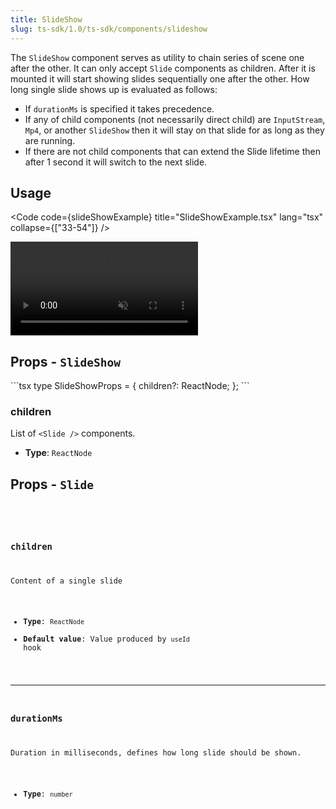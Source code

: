 ```yaml
---
title: SlideShow
slug: ts-sdk/1.0/ts-sdk/components/slideshow
---
```



The `SlideShow` component serves as utility to chain series of scene one after the other. It can only accept `Slide` components as children.
After it is mounted it will start showing slides sequentially one after the other. How long single slide shows up is evaluated as follows:

* If `durationMs` is specified it takes precedence.
* If any of child components (not necessarily direct child) are `InputStream`, `Mp4`, or another `SlideShow` then it will stay on that slide for as long as they are running.
* If there are not child components that can extend the Slide lifetime then after 1 second it will switch to the next slide.

## Usage

<Code code={slideShowExample} title="SlideShowExample.tsx" lang="tsx" collapse={["33-54"]} />

<CollapsibleDetails summaryTitle="Example output">
  <video autoplay loop muted src={ExampleImage} alt="example output" />
</CollapsibleDetails>

## Props - `SlideShow`

<CollapsibleDetails summaryTitle="Type definitions" open>
  ```tsx
  type SlideShowProps = {
    children?: ReactNode;
  };
  ```
</CollapsibleDetails>

### children

List of `<Slide />` components.

* **Type**: `ReactNode`

## Props - `Slide`

<CollapsibleDetails summaryTitle="Type definitions" open>
  <Code
    code={`
type SlideProps = {
  children: ReactNode;
  durationMs?: number;
}
`}
    lang="tsx"
  />
</CollapsibleDetails>

### children

Content of a single slide

* **Type**: `ReactNode`
* **Default value**: Value produced by `useId` hook

***

### durationMs

Duration in milliseconds, defines how long slide should be shown.

* **Type**: `number`
